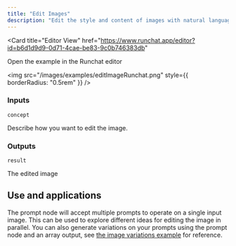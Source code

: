 ```yaml
---
title: "Edit Images"
description: "Edit the style and content of images with natural language"
---
```


<Card
  title="Editor View"
  href="https://www.runchat.app/editor?id=b6d1d9d9-0d71-4cae-be83-9c0b746383db"
>
  Open the example in the Runchat editor
</Card>

<img src="/images/examples/editImageRunchat.png" style={{ borderRadius: "0.5rem" }} />

### Inputs

`concept`

Describe how you want to edit the image.

### Outputs

`result`

The edited image

## Use and applications

The prompt node will accept multiple prompts to operate on a single input image.
This can be used to explore different ideas for editing the image in parallel.
You can also generate variations on your prompts using the prompt node and an array output,
see [the image variations example](/examples/design/create-image-variations) for reference.
